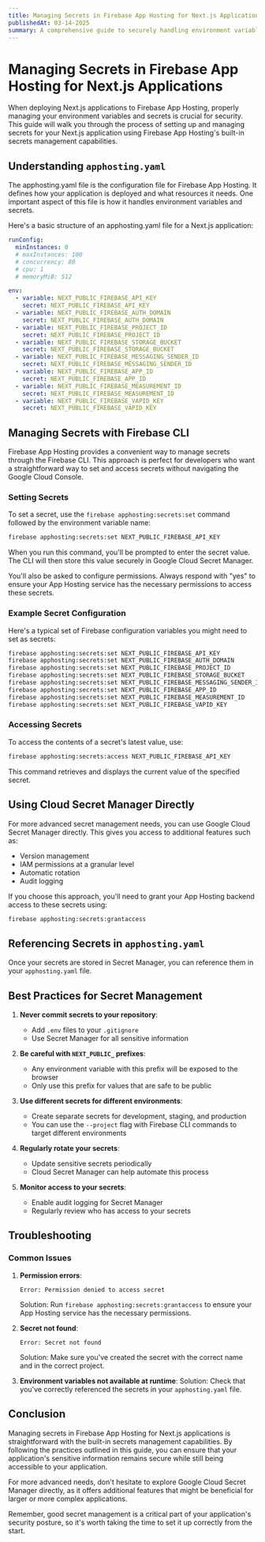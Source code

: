```yaml
---
title: Managing Secrets in Firebase App Hosting for Next.js Applications
publishedAt: 03-14-2025
summary: A comprehensive guide to securely handling environment variables and secrets in your Next.js applications deployed to Firebase App Hosting
---
```


# Managing Secrets in Firebase App Hosting for Next.js Applications

When deploying Next.js applications to Firebase App Hosting, properly managing your environment variables and secrets is crucial for security. This guide will walk you through the process of setting up and managing secrets for your Next.js application using Firebase App Hosting's built-in secrets management capabilities.

## Understanding `apphosting.yaml`

The apphosting.yaml file is the configuration file for Firebase App Hosting. It defines how your application is deployed and what resources it needs. One important aspect of this file is how it handles environment variables and secrets.

Here's a basic structure of an apphosting.yaml file for a Next.js application:

```yaml
runConfig:
  minInstances: 0
  # maxInstances: 100
  # concurrency: 80
  # cpu: 1
  # memoryMiB: 512

env:
  - variable: NEXT_PUBLIC_FIREBASE_API_KEY
    secret: NEXT_PUBLIC_FIREBASE_API_KEY
  - variable: NEXT_PUBLIC_FIREBASE_AUTH_DOMAIN
    secret: NEXT_PUBLIC_FIREBASE_AUTH_DOMAIN
  - variable: NEXT_PUBLIC_FIREBASE_PROJECT_ID
    secret: NEXT_PUBLIC_FIREBASE_PROJECT_ID
  - variable: NEXT_PUBLIC_FIREBASE_STORAGE_BUCKET
    secret: NEXT_PUBLIC_FIREBASE_STORAGE_BUCKET
  - variable: NEXT_PUBLIC_FIREBASE_MESSAGING_SENDER_ID
    secret: NEXT_PUBLIC_FIREBASE_MESSAGING_SENDER_ID
  - variable: NEXT_PUBLIC_FIREBASE_APP_ID
    secret: NEXT_PUBLIC_FIREBASE_APP_ID
  - variable: NEXT_PUBLIC_FIREBASE_MEASUREMENT_ID
    secret: NEXT_PUBLIC_FIREBASE_MEASUREMENT_ID
  - variable: NEXT_PUBLIC_FIREBASE_VAPID_KEY
    secret: NEXT_PUBLIC_FIREBASE_VAPID_KEY
```

## Managing Secrets with Firebase CLI

Firebase App Hosting provides a convenient way to manage secrets through the Firebase CLI. This approach is perfect for developers who want a straightforward way to set and access secrets without navigating the Google Cloud Console.

### Setting Secrets

To set a secret, use the `firebase apphosting:secrets:set` command followed by the environment variable name:

```bash
firebase apphosting:secrets:set NEXT_PUBLIC_FIREBASE_API_KEY
```

When you run this command, you'll be prompted to enter the secret value. The CLI will then store this value securely in Google Cloud Secret Manager.

You'll also be asked to configure permissions. Always respond with "yes" to ensure your App Hosting service has the necessary permissions to access these secrets.

### Example Secret Configuration

Here's a typical set of Firebase configuration variables you might need to set as secrets:

```bash
firebase apphosting:secrets:set NEXT_PUBLIC_FIREBASE_API_KEY
firebase apphosting:secrets:set NEXT_PUBLIC_FIREBASE_AUTH_DOMAIN
firebase apphosting:secrets:set NEXT_PUBLIC_FIREBASE_PROJECT_ID
firebase apphosting:secrets:set NEXT_PUBLIC_FIREBASE_STORAGE_BUCKET
firebase apphosting:secrets:set NEXT_PUBLIC_FIREBASE_MESSAGING_SENDER_ID
firebase apphosting:secrets:set NEXT_PUBLIC_FIREBASE_APP_ID
firebase apphosting:secrets:set NEXT_PUBLIC_FIREBASE_MEASUREMENT_ID
firebase apphosting:secrets:set NEXT_PUBLIC_FIREBASE_VAPID_KEY
```

### Accessing Secrets

To access the contents of a secret's latest value, use:

```bash
firebase apphosting:secrets:access NEXT_PUBLIC_FIREBASE_API_KEY
```

This command retrieves and displays the current value of the specified secret.

## Using Cloud Secret Manager Directly

For more advanced secret management needs, you can use Google Cloud Secret Manager directly. This gives you access to additional features such as:

- Version management
- IAM permissions at a granular level
- Automatic rotation
- Audit logging

If you choose this approach, you'll need to grant your App Hosting backend access to these secrets using:

```bash
firebase apphosting:secrets:grantaccess
```

## Referencing Secrets in `apphosting.yaml`

Once your secrets are stored in Secret Manager, you can reference them in your `apphosting.yaml` file.

## Best Practices for Secret Management

1. **Never commit secrets to your repository**:

   - Add `.env` files to your `.gitignore`
   - Use Secret Manager for all sensitive information

2. **Be careful with `NEXT_PUBLIC_` prefixes**:

   - Any environment variable with this prefix will be exposed to the browser
   - Only use this prefix for values that are safe to be public

3. **Use different secrets for different environments**:

   - Create separate secrets for development, staging, and production
   - You can use the `--project` flag with Firebase CLI commands to target different environments

4. **Regularly rotate your secrets**:

   - Update sensitive secrets periodically
   - Cloud Secret Manager can help automate this process

5. **Monitor access to your secrets**:
   - Enable audit logging for Secret Manager
   - Regularly review who has access to your secrets

## Troubleshooting

### Common Issues

1. **Permission errors**:

   ```
   Error: Permission denied to access secret
   ```

   Solution: Run `firebase apphosting:secrets:grantaccess` to ensure your App Hosting service has the necessary permissions.

2. **Secret not found**:

   ```
   Error: Secret not found
   ```

   Solution: Make sure you've created the secret with the correct name and in the correct project.

3. **Environment variables not available at runtime**:
   Solution: Check that you've correctly referenced the secrets in your `apphosting.yaml` file.

## Conclusion

Managing secrets in Firebase App Hosting for Next.js applications is straightforward with the built-in secrets management capabilities. By following the practices outlined in this guide, you can ensure that your application's sensitive information remains secure while still being accessible to your application.

For more advanced needs, don't hesitate to explore Google Cloud Secret Manager directly, as it offers additional features that might be beneficial for larger or more complex applications.

Remember, good secret management is a critical part of your application's security posture, so it's worth taking the time to set it up correctly from the start.
